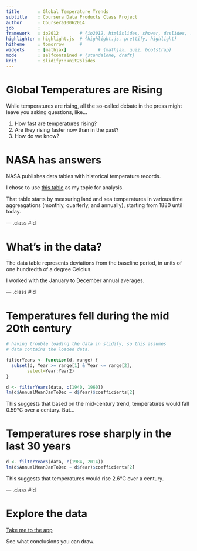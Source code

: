 ```yaml
---
title       : Global Temperature Trends
subtitle    : Coursera Data Products Class Project
author      : Coursera10062014
job         : 
framework   : io2012        # {io2012, html5slides, shower, dzslides, ...}
highlighter : highlight.js  # {highlight.js, prettify, highlight}
hitheme     : tomorrow      # 
widgets     : [mathjax]            # {mathjax, quiz, bootstrap}
mode        : selfcontained # {standalone, draft}
knit        : slidify::knit2slides
---
```


# Global Temperatures are Rising

While temperatures are rising, all the so-called debate in the press
might leave you asking questions, like...

   1. How fast are temperatures rising?
   2. Are they rising faster now than in the past?
   3. How do we know?
   
# NASA has answers

NASA publishes data tables with historical temperature records.

I chose to use [this table](http://data.giss.nasa.gov/gistemp/tabledata_v3/NH.Ts+dSST.txt)
as my topic for analysis.

That table starts by measuring land and sea temperatures in various
time aggreagations (monthly, quarterly, and annually), starting from
1880 until today.

--- .class #id 

# What's in the data?

The data table represents deviations from the baseline period, in units
of one hundredth of a degree Celcius.

I worked with the January to December annual averages.

--- .class #id

# Temperatures fell during the mid 20th century

```r
# having trouble loading the data in slidify, so this assumes
# data contains the loaded data.

filterYears <- function(d, range) {
  subset(d, Year >= range[1] & Year <= range[2],
        select=Year:Year2)
}
```
```r
d <- filterYears(data, c(1940, 1960))
lm(d$AnnualMeanJanToDec ~ d$Year)$coefficients[2]
```

This suggests that based on the mid-century trend, temperatures would fall 0.59&deg;C over a century.  But...

# Temperatures rose sharply in the last 30 years

```r
d <- filterYears(data, c(1984, 2014))
lm(d$AnnualMeanJanToDec ~ d$Year)$coefficients[2]
```

This suggests that temperatures would rise 2.6&deg;C over a century.

--- .class #id 

# Explore the data

[Take me to the app](https://coursera10062014b.shinyapps.io/DataProductsClassProjectShiny/)

See what conclusions you can draw.
